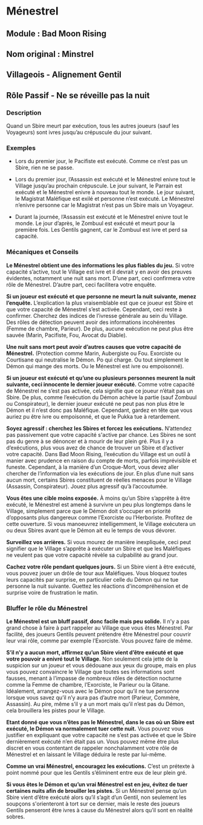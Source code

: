 # Ménestrel

## Module : Bad Moon Rising

## Nom original : Minstrel

## Villageois - Alignement Gentil

## Rôle Passif - Ne se réveille pas la nuit

### Description

Quand un Sbire meurt par exécution, tous les autres joueurs (sauf les Voyageurs) sont ivres jusqu’au crépuscule du jour suivant.

### Exemples

- Lors du premier jour, le Pacifiste est exécuté. Comme ce n’est pas un Sbire, rien ne se passe.

- Lors du premier jour, l’Assassin est exécuté et le Ménestrel enivre tout le Village jusqu’au prochain crépuscule. Le jour suivant, le Parrain est exécuté et le Ménestrel enivre à nouveau tout le monde. Le jour suivant, le Magistrat Maléfique est exilé et personne n’est exécuté. Le Ménestrel n’enivre personne car le Magistrat n’est pas un Sbire mais un Voyageur.

- Durant la journée, l’Assassin est exécuté et le Ménestrel enivre tout le monde. Le jour d’après, le Zombuul est exécuté et meurt pour la première fois. Les Gentils gagnent, car le Zombuul est ivre et perd sa capacité.

### Mécaniques et Conseils

**Le Ménestrel obtient une des informations les plus fiables du jeu.** Si votre capacité s’active, tout le Village est ivre et il devrait y en avoir des preuves évidentes, notamment une nuit sans mort. D’une part, ceci confirmera votre rôle de Ménestrel. D’autre part, ceci facilitera votre enquête.

**Si un joueur est exécuté et que personne ne meurt la nuit suivante, menez l’enquête.** L’explication la plus vraisemblable est que ce joueur est Sbire et que votre capacité de Ménestrel s’est activée. Cependant, ceci reste à confirmer. Cherchez des indices de l’ivresse générale au sein du Village. Des rôles de détection peuvent avoir des informations incohérentes (Femme de chambre, Parieur). De plus, aucune exécution ne peut plus être sauvée (Marin, Pacifiste, Fou, Avocat du Diable).

**Une nuit sans mort peut avoir d’autres causes que votre capacité de Ménestrel.** (Protection comme Marin, Aubergiste ou Fou. Exorciste ou Courtisane qui neutralise le Démon. Po qui charge. Ou tout simplement le Démon qui mange des morts. Ou le Ménestrel est ivre ou empoisonné).

**Si un joueur est exécuté et qu’une ou plusieurs personnes meurent la nuit suivante, ceci innocente le dernier joueur exécuté.** Comme votre capacité de Ménestrel ne s’est pas activée, cela signifie que ce joueur n’était pas un Sbire. De plus, comme l’exécution du Démon achève la partie (sauf Zombuul ou Conspirateur), le dernier joueur exécuté ne peut pas non plus être le Démon et il n’est donc pas Maléfique. Cependant, gardez en tête que vous auriez pu être ivre ou empoisonné, et que le Pukka tue à retardement.

**Soyez agressif : cherchez les Sbires et forcez les exécutions.** N’attendez pas passivement que votre capacité s'active par chance. Les Sbires ne sont pas du genre à se dénoncer et à mourir de leur plein gré. Plus il y a d’exécutions, plus vous avez de chance de trouver un Sbire et d’activer votre capacité. Dans Bad Moon Rising, l’exécution du Village est un outil à manier avec prudence en raison du compte de morts, parfois imprévisible et funeste. Cependant, à la manière d’un Croque-Mort, vous devez aller chercher de l’information via les exécutions de jour. En plus d’une nuit sans aucun mort, certains Sbires constituent de réelles menaces pour le Village (Assassin, Conspirateur). Jouez plus agressif qu’à l’accoutumée.

**Vous êtes une cible moins exposée.** À moins qu’un Sbire s’apprête à être exécuté, le Ménestrel est amené à survivre un peu plus longtemps dans le Village, simplement parce que le Démon doit s’occuper en priorité d’opposants plus dangereux comme l’Exorciste ou l’Herboriste. Profitez de cette ouverture. Si vous manoeuvrez intelligemment, le Village exécutera un ou deux Sbires avant que le Démon ait eu le temps de vous dévorer.

**Surveillez vos arrières.** Si vous mourez de manière inexpliquée, ceci peut signifier que le Village s’apprête à exécuter un Sbire et que les Maléfiques ne veulent pas que votre capacité révèle sa culpabilité au grand jour.

**Cachez votre rôle pendant quelques jours.** Si un Sbire vient à être exécuté, vous pouvez jouer un drôle de tour aux Maléfiques. Vous bloquez toutes leurs capacités par surprise, en particulier celle du Démon qui ne tue personne la nuit suivante. Guettez les réactions d'incompréhension et de surprise voire de frustration le matin.

### Bluffer le rôle du Ménestrel

**Le Ménestrel est un bluff passif, donc facile mais peu solide.** Il n’y a pas grand chose à faire à part rappeler au Village que vous êtes Ménestrel. Par facilité, des joueurs Gentils peuvent prétendre être Ménestrel pour couvrir leur vrai rôle, comme par exemple l’Exorciste. Vous pouvez faire de même.

**S’il n’y a aucun mort, affirmez qu’un Sbire vient d’être exécuté et que votre pouvoir a enivré tout le Village.** Non seulement cela jette de la suspicion sur un joueur et vous dédouane aux yeux du groupe, mais en plus vous pouvez convaincre le Village que toutes ses informations sont fausses, menant à l’impasse de nombreux rôles de détection nocturne comme la Femme de chambre, l’Exorciste, le Parieur ou la Gitane. Idéalement, arrangez-vous avec le Démon pour qu’il ne tue personne lorsque vous savez qu’il n’y aura pas d’autre mort (Parieur, Commère, Assassin). Au pire, même s’il y a un mort mais qu’il n’est pas du Démon, cela brouillera les pistes pour le Village.

**Etant donné que vous n’êtes pas le Ménestrel, dans le cas où un Sbire est exécuté, le Démon va normalement tuer cette nuit.** Vous pouvez vous justifier en expliquant que votre capacité ne s’est pas activée et que le Sbire dernièrement exécuté n’en était pas un. Vous pouvez même être plus discret en vous contentant de rappeler nonchalamment votre rôle de Ménestrel et en laissant le Village déduira le reste par lui-même.

**Comme un vrai Ménestrel, encouragez les exécutions.** C’est un prétexte à point nommé pour que les Gentils s’éliminent entre eux de leur plein gré.

**Si vous êtes le Démon et qu’un vrai Ménestrel est en jeu, évitez de tuer certaines nuits afin de brouiller les pistes.** Si un Ménestrel pense qu’un Sbire vient d’être exécuté alors qu’il s’agit d’un Gentil, non seulement les soupçons s'orienteront à tort sur ce dernier, mais le reste des joueurs Gentils penseront être ivres à cause du Ménestrel alors qu’il sont en réalité sobres.

